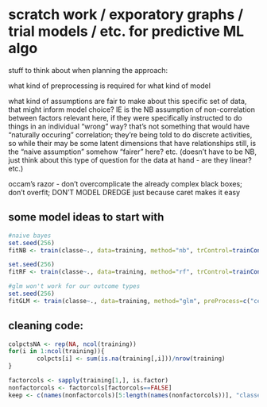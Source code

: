 scratch work / exporatory graphs / trial models / etc. for predictive ML algo
====================================

stuff to think about when planning the approach:

what kind of preprocessing is required for what kind of model

what kind of assumptions are fair to make about this specific set of data, that might inform model choice?  IE is the NB assumption of non-correlation between factors relevant here, if they were specifically instructed to do things in an individual "wrong" way?  that's not something that would have "naturally occuring" correlation; they're being told to do discrete activities, so while their may be some latent dimensions that have relationships still, is the "naive assumption" somehow "fairer" here? etc. (doesn't have to be NB, just think about this type of question for the data at hand - are they linear? etc.)

occam's razor - don't overcomplicate the already complex black boxes; don't overfit; DON'T MODEL DREDGE just because caret makes it easy

## some model ideas to start with

```r
#naive bayes
set.seed(256)
fitNB <- train(classe~., data=training, method="nb", trControl=trainControl(method="cv"))
```

```r
set.seed(256)
fitRF <- train(classe~., data=training, method="rf", trControl=trainControl(method="cv", number=5))
```

```r
#glm won't work for our outcome types
set.seed(256)
fitGLM <- train(classe~., data=training, method="glm", preProcess=c("center", "scale"), trControl=trainControl(method="cv", number=5))
```



## cleaning code:
```r
colpctsNA <- rep(NA, ncol(training))
for(i in 1:ncol(training)){
        colpcts[i] <- sum(is.na(training[,i]))/nrow(training)
}
```

```r
factorcols <- sapply(training[1,], is.factor)
nonfactorcols <- factorcols[factorcols==FALSE]
keep <- c(names(nonfactorcols)[5:length(names(nonfactorcols))], "classe")
```